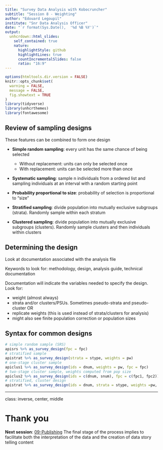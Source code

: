 ```yaml
---
title: "Survey Data Analysis with Kobocruncher"
subtitle: "Session 8 - Weighting"
author: "Edouard Legoupil"
institute: "Snr Data Analysis Officer"
date: "`r format(Sys.Date(),  '%d %B %Y')`"
output:
  unhcrdown::html_slides:
    self_contained: true
    nature:
      highlightStyle: github
      highlightLines: true
      countIncrementalSlides: false
      ratio: "16:9"
---
```


```r
options(htmltools.dir.version = FALSE)
knitr::opts_chunk$set(
  warning = FALSE,
  message = FALSE,
  fig.showtext = TRUE
)
library(tidyverse)
library(unhcrthemes)
library(fontawesome)
```


## Review of sampling designs

These features can be combined to form one design

 *  __Simple random sampling__: every unit has the same chance of being selected
      *   Without replacement: units can only be selected once
      *   With replacement: units can be selected more than once

 *  __Systematic sampling__: sample n individuals from a ordered list and sampling individuals at an interval with a random starting point

 *  __Probability proportional to size__: probability of selection is proportional to "size"

 *  __Stratified sampling__: divide population into mutually exclusive subgroups (strata). Randomly sample within each stratum

 *  __Clustered sampling__: divide population into mutually exclusive subgroups (clusters). Randomly sample clusters and then individuals within clusters



## Determining the design

Look at documentation associated with the analysis file

Keywords to look for: methodology, design, analysis guide, technical documentation

Documentation will indicate the variables needed to specify the design. Look for:

 *  weight (almost always)
 *  strata and/or clusters/PSUs. Sometimes pseudo-strata and pseudo-cluster OR
 *  replicate weights (this is used instead of strata/clusters for analysis)
 *  might also see finite population correction or population sizes



##  Syntax for common designs



```r
# simple random sample (SRS)
apisrs %>% as_survey_design(fpc = fpc)
# stratified sample
apistrat %>% as_survey_design(strata = stype, weights = pw)
# one-stage cluster sample
apiclus1 %>% as_survey_design(ids = dnum, weights = pw, fpc = fpc)
# two-stage cluster sample, weights computed from pop size
apiclus2 %>% as_survey_design(ids = c(dnum, snum), fpc = c(fpc1, fpc2))
# stratified, cluster design
apistrat %>% as_survey_design(ids = dnum, strata = stype, weights =pw, nest = TRUE)
```

---
class: inverse, center, middle

# Thank you


__Next session__:   [09-Publishing](9-Publishing.html) The final stage of the process implies to facilitate both the interpretation of the data and the creation of data story telling content 
